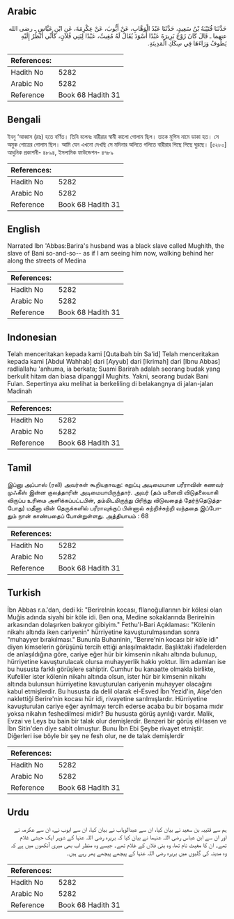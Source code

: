 ## Arabic


<div dir="rtl" lang="ar" style={{fontSize:'larger',backgroundColor:'#f8f9fa',padding:20}}>
حَدَّثَنَا قُتَيْبَةُ بْنُ سَعِيدٍ، حَدَّثَنَا عَبْدُ الْوَهَّابِ، عَنْ أَيُّوبَ، عَنْ عِكْرِمَةَ، عَنِ ابْنِ عَبَّاسٍ ـ رضى الله عنهما ـ قَالَ كَانَ زَوْجُ بَرِيرَةَ عَبْدًا أَسْوَدَ يُقَالُ لَهُ مُغِيثٌ، عَبْدًا لِبَنِي فُلاَنٍ، كَأَنِّي أَنْظُرُ إِلَيْهِ يَطُوفُ وَرَاءَهَا فِي سِكَكِ الْمَدِينَةِ‏.‏
</div>
<div style={{backgroundColor:'#f8f9fa',padding:20, marginBottom: 10}}><table> <thead> <tr> <th>References:</th> <th></th> </tr> </thead> <tbody><tr><td>Hadith No</td><td>5282</td></tr><tr><td>Arabic No</td><td>5282</td></tr><tr><td>Reference</td><td>Book 68 Hadith 31</td></tr></tbody></table></div>

## Bengali


<div dir="ltr" lang="bn" style={{fontSize:'larger',backgroundColor:'#f8f9fa',padding:20}}>
ইবনু ‘আব্বাস (রাঃ) হতে বর্ণিত। তিনি বলেনঃ বারীরার স্বামী কালো গোলাম ছিল। তাকে মুগিস নামে ডাকা হত। সে অমুক গোত্রের গোলাম ছিল। আমি যেন এখনো দেখছি সে মদিনার অলিতে গলিতে বারীরার পিছে পিছে ঘুরছে। [৫২৮০] আধুনিক প্রকাশনী- ৪৮৯৪, ইসলামিক ফাউন্ডেশন- ৪৭৮৯
</div>
<div style={{backgroundColor:'#f8f9fa',padding:20, marginBottom: 10}}><table> <thead> <tr> <th>References:</th> <th></th> </tr> </thead> <tbody><tr><td>Hadith No</td><td>5282</td></tr><tr><td>Arabic No</td><td>5282</td></tr><tr><td>Reference</td><td>Book 68 Hadith 31</td></tr></tbody></table></div>

## English


<div dir="ltr" lang="en" style={{fontSize:'larger',backgroundColor:'#f8f9fa',padding:20}}>
Narrated Ibn 'Abbas:Barira's husband was a black slave called Mughith, the slave of Bani so-and-so-- as if I am seeing him now, walking behind her along the streets of Medina
</div>
<div style={{backgroundColor:'#f8f9fa',padding:20, marginBottom: 10}}><table> <thead> <tr> <th>References:</th> <th></th> </tr> </thead> <tbody><tr><td>Hadith No</td><td>5282</td></tr><tr><td>Arabic No</td><td>5282</td></tr><tr><td>Reference</td><td>Book 68 Hadith 31</td></tr></tbody></table></div>

## Indonesian


<div dir="ltr" lang="id" style={{fontSize:'larger',backgroundColor:'#f8f9fa',padding:20}}>
Telah menceritakan kepada kami [Qutaibah bin Sa'id] Telah menceritakan kepada kami [Abdul Wahhab] dari [Ayyub] dari [Ikrimah] dari [Ibnu Abbas] radliallahu 'anhuma, ia berkata; Suami Barirah adalah seorang budak yang berkulit hitam dan biasa dipanggil Mughits. Yakni, seorang budak Bani Fulan. Sepertinya aku melihat ia berkeliling di belakangnya di jalan-jalan Madinah
</div>
<div style={{backgroundColor:'#f8f9fa',padding:20, marginBottom: 10}}><table> <thead> <tr> <th>References:</th> <th></th> </tr> </thead> <tbody><tr><td>Hadith No</td><td>5282</td></tr><tr><td>Arabic No</td><td>5282</td></tr><tr><td>Reference</td><td>Book 68 Hadith 31</td></tr></tbody></table></div>

## Tamil


<div dir="ltr" lang="ta" style={{fontSize:'larger',backgroundColor:'#f8f9fa',padding:20}}>
இப்னு அப்பாஸ் (ரலி) அவர்கள் கூறியதாவது: கறுப்பு அடிமையான பரீராவின் கணவர் முஃகீஸ் இன்ன குலத்தாரின் அடிமையாயிருந்தார். அவர் (தம் மனைவி விடுதலையாகி விருப்ப உரிமை அளிக்கப்பட்டபின், தம்மிடமிருந்து பிரிந்து விடுவதைத் தேர்ந்தெடுத்தபோது) மதீனா வின் தெருக்களில் பரீராவுக்குப் பின்னால் சுற்றிச்சுற்றி வந்ததை இப்போதும் நான் காண்பதைப் போன்றுள்ளது. அத்தியாயம் : 68
</div>
<div style={{backgroundColor:'#f8f9fa',padding:20, marginBottom: 10}}><table> <thead> <tr> <th>References:</th> <th></th> </tr> </thead> <tbody><tr><td>Hadith No</td><td>5282</td></tr><tr><td>Arabic No</td><td>5282</td></tr><tr><td>Reference</td><td>Book 68 Hadith 31</td></tr></tbody></table></div>

## Turkish


<div dir="ltr" lang="tr" style={{fontSize:'larger',backgroundColor:'#f8f9fa',padding:20}}>
İbn Abbas r.a.'dan, dedi ki: "Berirelnin kocası, fllanoğullarının bir kölesi olan Muğis adında siyahi bir köle idi. Ben ona, Medine sokaklarında Berirelnin arkasından dolaşırken bakıyor gibiyim." Fethu'l-Bari Açıklaması: "Kölenin nikahı altında iken cariyenin" hürriyetine kavuşturulmasından sonra "muhayyer bırakılması." Bununla Buharıinin, "Berıre'nin kocası bir köle idi" diyen kimselerin görüşünü tercih ettiği anlaşılmaktadır. Başlıktaki ifadelerden de anlaşıldığına göre, cariye eğer hür bir kimsenin nikahı altında bulunup, hürriyetine kavuşturulacak olursa muhayyerlik hakkı yoktur. İlim adamları ise bu hususta farklı görüşlere sahiptir. Cumhur bu kanaatte olmakla birlikte, Kufeliler ister kölenin nikahı altında olsun, ister hür bir kimsenin nikahı altında bulunsun hürriyetine kavuşturulan cariyenin muhayyer olacağını kabul etmişlerdir. Bu hususta da delil olarak el-Esved İbn Yezid'in, Aişe'den naklettiği Berire'nin kocası hür idi, rivayetine sarılmışlardır. Hürriyetine kavuşturulan cariye eğer ayrılmayı tercih ederse acaba bu bir boşama mıdır yoksa nikahın feshedilmesi midir? Bu hususta görüş ayrılığı vardır. Malik, Evzai ve Leys bu bain bir talak olur demişlerdir. Benzeri bir görüş elHasen ve İbn Sitin'den diye sabit olmuştur. Bunu İbn Ebi Şeybe rivayet etmiştir. Diğerleri ise böyle bir şey ne fesh olur, ne de talak demişlerdir
</div>
<div style={{backgroundColor:'#f8f9fa',padding:20, marginBottom: 10}}><table> <thead> <tr> <th>References:</th> <th></th> </tr> </thead> <tbody><tr><td>Hadith No</td><td>5282</td></tr><tr><td>Arabic No</td><td>5282</td></tr><tr><td>Reference</td><td>Book 68 Hadith 31</td></tr></tbody></table></div>

## Urdu


<div dir="rtl" lang="ur" style={{fontSize:'larger',backgroundColor:'#f8f9fa',padding:20}}>
ہم سے قتیبہ بن سعید نے بیان کیا، ان سے عبدالوہاب نے بیان کیا، ان سے ایوب نے، ان سے عکرمہ نے اور ان سے ابن عباس رضی اللہ عنہما نے بیان کیا کہ بریرہ رضی اللہ عنہا کے شوہر ایک حبشی غلام تھے۔ ان کا مغیث نام تھا، وہ بنی فلاں کے غلام تھے۔ جیسے وہ منظر اب بھی میری آنکھوں میں ہے کہ وہ مدینہ کی گلیوں میں بریرہ رضی اللہ عنہا کے پیچھے پیچھے پھر رہے ہیں۔
</div>
<div style={{backgroundColor:'#f8f9fa',padding:20, marginBottom: 10}}><table> <thead> <tr> <th>References:</th> <th></th> </tr> </thead> <tbody><tr><td>Hadith No</td><td>5282</td></tr><tr><td>Arabic No</td><td>5282</td></tr><tr><td>Reference</td><td>Book 68 Hadith 31</td></tr></tbody></table></div>
